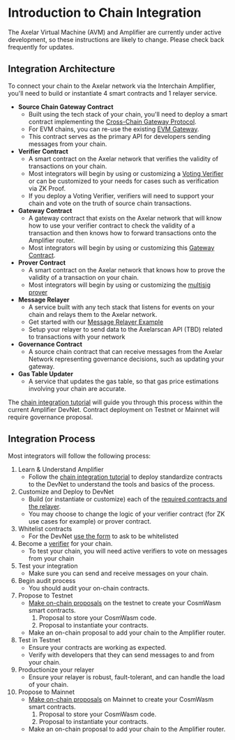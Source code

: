 # Introduction to Chain Integration


<Callout>
  The Axelar Virtual Machine (AVM) and Amplifier are currently under active
  development, so these instructions are likely to change. Please check back
  frequently for updates.
</Callout>

## Integration Architecture

To connect your chain to the Axelar network via the Interchain Amplifier, you'll need to build or instantiate 4 smart contracts and 1 relayer service.

- **Source Chain Gateway Contract**
  - Built using the tech stack of your chain, you'll need to deploy a smart contract implementing the [Cross-Chain Gateway Protocol](https://github.com/axelarnetwork/cgp-spec).
  - For EVM chains, you can re-use the existing [EVM Gateway](https://github.com/axelarnetwork/axelar-cgp-solidity).
  - This contract serves as the primary API for developers sending messages from your chain.
- **Verifier Contract**
  - A smart contract on the Axelar network that verifies the validity of transactions on your chain.
  - Most integrators will begin by using or customizing a [Voting Verifier](https://github.com/axelarnetwork/axelar-amplifier/tree/main/contracts/voting-verifier) or can be customized to your needs for cases such as verification via ZK Proof.
  - If you deploy a Voting Verifier, verifiers will need to support your chain and vote on the truth of source chain transactions.
- **Gateway Contract**
  - A gateway contract that exists on the Axelar network that will know how to use your verifier contract to check the validity of a transaction and then knows how to forward transactions onto the Amplifier router.
  - Most integrators will begin by using or customizing this [Gateway Contract](https://github.com/axelarnetwork/axelar-amplifier/tree/main/contracts/gateway).
- **Prover Contract**
  - A smart contract on the Axelar network that knows how to prove the validity of a transaction on your chain.
  - Most integrators will begin by using or customizing the [multisig prover](https://github.com/axelarnetwork/axelar-amplifier/tree/main/contracts/multisig-prover)
- **Message Relayer**
  - A service built with any tech stack that listens for events on your chain and relays them to the Axelar network.
  - Get started with our [Message Relayer Example](https://github.com/axelarnetwork/axelar-examples/tree/main/examples/amplifier)
  - Setup your relayer to send data to the Axelarscan API (TBD) related to transactions with your network
- **Governance Contract**
  - A source chain contract that can receive messages from the Axelar Network representing governance decisions, such as updating your gateway.
- **Gas Table Updater**
  - A service that updates the gas table, so that gas price estimations involving your chain are accurate.

The [chain integration tutorial](/dev/amplifier/chain-integration/integrate-a-chain) will guide you through this process within the current Amplifier DevNet. Contract deployment on Testnet or Mainnet will require governance proposal.

## Integration Process

Most integrators will follow the following process:

1. Learn & Understand Amplifier
   - Follow the [chain integration tutorial](/dev/amplifier/chain-integration/integrate-a-chain) to deploy standardize contracts to the DevNet to understand the tools and basics of the process.
1. Customize and Deploy to DevNet
   - Build (or instantiate or customize) each of the [required contracts and the relayer](#integration-architecture).
   - You may choose to change the logic of your verifier contract (for ZK use cases for example) or prover contract.
1. Whitelist contracts
   - For the DevNet [use the form](https://docs.google.com/forms/d/e/1FAIpQLSchD7P1WfdSCQfaZAoqX7DyqJOqYKxXle47yrueTbOgkKQDiQ/viewform) to ask to be whitelisted
1. Become a [verifier](/validator/amplifier/verifier-onboarding) for your chain.
   - To test your chain, you will need active verifiers to vote on messages from your chain
1. Test your integration
   - Make sure you can send and receive messages on your chain.
1. Begin audit process
   - You should audit your on-chain contracts.
1. Propose to Testnet
   - [Make on-chain proposals](/dev/amplifier/chain-integration/governance-proposals/) on the testnet to create your CosmWasm smart contracts.
     1. Proposal to store your CosmWasm code.
     1. Proposal to instantiate your contracts.
   - Make an on-chain proposal to add your chain to the Amplifier router.
1. Test in Testnet
   - Ensure your contracts are working as expected.
   - Verify with developers that they can send messages to and from your chain.
1. Productionize your relayer
   - Ensure your relayer is robust, fault-tolerant, and can handle the load of your chain.
1. Propose to Mainnet
   - [Make on-chain proposals](/dev/amplifier/chain-integration/governance-proposals/) on Mainnet to create your CosmWasm smart contracts.
     1. Proposal to store your CosmWasm code.
     1. Proposal to instantiate your contracts.
   - Make an on-chain proposal to add your chain to the Amplifier router.
